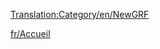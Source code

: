 [[Translation:Category/en/NewGRF]]

{{en/Bilingual box| Fr
| --
| The following is a list of pages relating to NewGRF.}}


{{fr/Navbox NewGRF}}

[[fr/Accueil]]